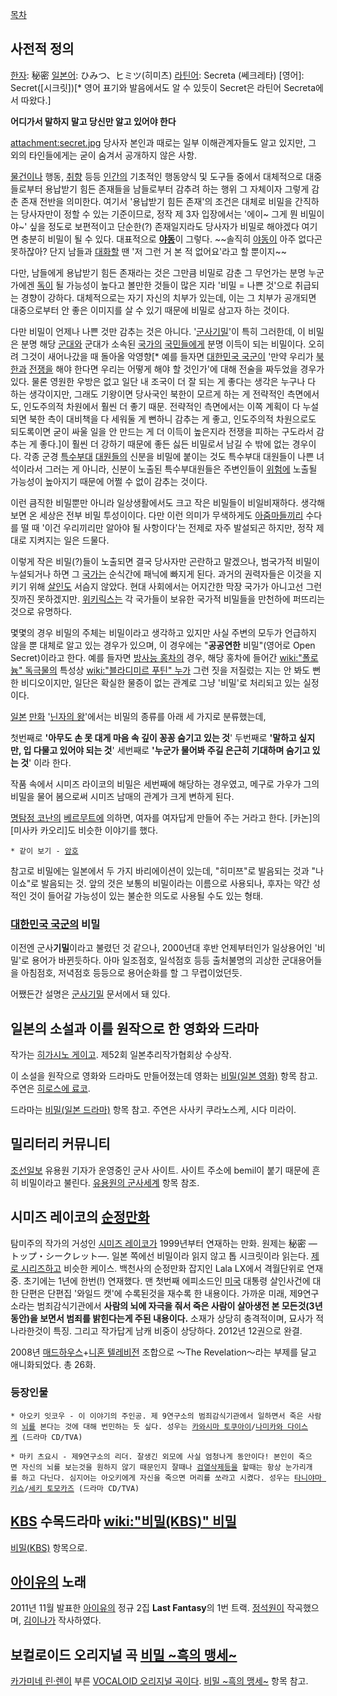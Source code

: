 [[목차]]

== 사전적 정의 ==
[[한자]]: 秘密
[[일본어]]: ひみつ、ヒミツ(히미츠)
[[라틴어]]: Secreta (쎄크레타)
[영어]: Secret([시크릿])[* 영어 표기와 발음에서도 알 수 있듯이 Secret은 라틴어 Secreta에서 따왔다.]

'''어디가서 말하지 말고 당신만 알고 있어야 한다'''

attachment:secret.jpg
당사자 본인과 때로는 일부 이해관계자들도 알고 있지만, 그 외의 타인들에게는 굳이 숨겨서 공개하지 않은 사항. 

[[물건]]이나 행동, [[취향]] 등등 [[인간]]의 기초적인 행동양식 및 도구들 중에서 대체적으로 대중들로부터 용납받기 힘든 존재들을 남들로부터 감추려 하는 행위 그 자체이자 그렇게 감춘 존재 전반을 의미한다. 여기서 '용납받기 힘든 존재'의 조건은 대체로 비밀을 간직하는 당사자만이 정할 수 있는 기준이므로, 정작 제 3자 입장에서는 '에이~ 그게 뭔 비밀이야~' 싶을 정도로 보편적이고 단순한(?) 존재일지라도 당사자가 비밀로 해야겠다 여기면 충분히 비밀이 될 수 있다. 대표적으로 '''[[야동]]'''이 그렇다. ~~솔직히 [[야동]]이 아주 없다곤 못하잖아? 단지 남들과 [[대화]]할 땐 '저 그런 거 본 적 없어요'라고 할 뿐이지~~

다만, 남들에게 용납받기 힘든 존재라는 것은 그만큼 비밀로 감춘 그 무언가는 분명 누군가에겐 [[독]]이 될 가능성이 높다고 볼만한 것들이 많은 지라 '비밀 = 나쁜 것'으로 취급되는 경향이 강하다. 대체적으로는 자기 자신의 치부가 있는데, 이는 그 치부가 공개되면 대중으로부터 안 좋은 이미지를 살 수 있기 때문에 비밀로 삼고자 하는 것이다.

다만 비밀이 언제나 나쁜 것만 감추는 것은 아니다. '[[군사기밀]]'이 특히 그러한데, 이 비밀은 분명 해당 [[군대]]와 군대가 소속된 [[국가]]의 [[국민]]들에게 분명 이득이 되는 비밀이다. 오히려 그것이 새어나갔을 때 돌아올 악영향[* 예를 들자면 [[대한민국 국군]]이 '만약 우리가 [[북한]]과 [[전쟁]]을 해야 한다면 우리는 어떻게 해야 할 것인가'에 대해 전술을 짜두었을 경우가 있다. 물론 영원한 우방은 없고 일단 내 조국이 더 잘 되는 게 좋다는 생각은 누구나 다 하는 생각이지만, 그래도 기왕이면 당사국인 북한이 모르게 하는 게 전략적인 측면에서도, 인도주의적 차원에서 훨씬 더 좋기 때문. 전략적인 측면에서는 이쪽 계획이 다 누설되면 북한 측이 대비책을 다 세워둘 게 뻔하니 감추는 게 좋고, 인도주의적 차원으로도 되도록이면 굳이 싸울 일을 안 만드는 게 더 이득이 높은지라 전쟁을 피하는 구도라서 감추는 게 좋다.]이 훨씬 더 강하기 때문에 좋든 싫든 비밀로서 남길 수 밖에 없는 경우이다. 각종 군경 [[특수부대]] [[대원]]들의 신분을 비밀에 붙이는 것도 특수부대 대원들이 나쁜 녀석이라서 그러는 게 아니라, 신분이 노출된 특수부대원들은 주변인들이 [[위험]]에 노출될 가능성이 높아지기 때문에 어쩔 수 없이 감추는 것이다.

이런 큼직한 비밀뿐만 아니라 일상생활에서도 크고 작은 비밀들이 비일비재하다. 생각해 보면 온 세상은 전부 비밀 투성이이다. 다만 이런 의미가 무색하게도 [[아줌마]]들끼리 수다를 떨 때 '이건 우리끼리만 알아야 될 사항이다'는 전제로 자주 발설되곤 하지만, 정작 제대로 지켜지는 일은 드물다.

이렇게 작은 비밀(?)들이 노출되면 결국 당사자만 곤란하고 말겠으나, 범국가적 비밀이 누설되거나 하면 그 [[국가]]는 순식간에 패닉에 빠지게 된다. 과거의 권력자들은 이것을 지키기 위해 [[살인]]도 서슴지 않았다. 현대 사회에서는 어지간한 막장 국가가 아니고선 그런 짓까진 못하겠지만. [[위키릭스]]는 각 국가들이 보유한 국가적 비밀들을 만천하에 퍼뜨리는 것으로 유명하다.

몇몇의 경우 비밀의 주체는 비밀이라고 생각하고 있지만 사실 주변의 모두가 언급하지 않을 뿐 대체로 알고 있는 경우가 있으며, 이 경우에는 "'''공공연한''' 비밀"(영어로 Open Secret)이라고 한다. 예를 들자면 [[방사능 홍차]]의 경우, 해당 홍차에 들어간 [[wiki:"폴로늄" 독극물]]의 특성상 [[wiki:"블라디미르 푸틴" 누가]] 그런 짓을 저질렀는 지는 안 봐도 뻔한 비디오이지만, 일단은 확실한 물증이 없는 관계로 그냥 '비밀'로 처리되고 있는 실정이다.

[[일본]] [[만화]] '[[닌자의 왕]]'에서는 비밀의 종류를 아래 세 가지로 분류했는데,

첫번째로 ''''아무도 손 못 대게 마음 속 깊이 꽁꽁 숨기고 있는 것''''
두번째로 ''''말하고 싶지만, 입 다물고 있어야 되는 것''''
세번째로 ''''누군가 물어봐 주길 은근히 기대하며 숨기고 있는 것'''' 이라 한다.

작품 속에서 시미즈 라이코의 비밀은 세번째에 해당하는 경우였고, 메구로 가우가 그의 비밀을 물어 봄으로써 시미즈 남매의 관계가 크게 변하게 된다.

[[명탐정 코난]]의 [[베르무트]]에 의하면, 여자를 여자답게 만들어 주는 거라고 한다. [카논]의 [미사카 카오리]도 비슷한 이야기를 했다.

 * 같이 보기 - [[암호]]

참고로 비밀에는 일본에서 두 가지 바리에이션이 있는데, "히미쯔"로 발음되는 것과 "나이쇼"로 발음되는 것. 앞의 것은 보통의 비밀이라는 이름으로 사용되나, 후자는 약간 성적인 것이 들어갈 가능성이 있는 불순한 의도로 사용될 수도 있는 형태.

=== [[대한민국 국군]]의 비밀 ===
이전엔 군사'''기밀'''이라고 불렸던 것 같으나, 2000년대 후반 언제부터인가 일상용어인 '비밀'로 용어가 바뀐듯하다. 아마 일조점호, 일석점호 등등 출처불명의 괴상한 군대용어들을 아침점호, 저녁점호 등등으로 용어순화를 할 그 무렵이었던듯.

어쨌든간 설명은 [[군사기밀]] 문서에서 돼 있다.
== 일본의 소설과 이를 원작으로 한 영화와 드라마 ==
작가는 [[히가시노 게이고]]. 제52회 일본추리작가협회상 수상작.

이 소설을 원작으로 영화와 드라마도 만들어졌는데 영화는 [[비밀(일본 영화)]] 항목 참고. 주연은 [[히로스에 료코]].

드라마는 [[비밀(일본 드라마)]] 항목 참고. 주연은 사사키 쿠라노스케, 시다 미라이.

== 밀리터리 커뮤니티 ==
[[조선일보]] 유용원 기자가 운영중인 군사 사이트. 사이트 주소에 bemil이 붙기 때문에 흔히 비밀이라고 불린다. [[유용원의 군사세계]] 항목 참조.

== 시미즈 레이코의 [[순정만화]] ==
탐미주의 작가의 거성인 [[시미즈 레이코]]가 1999년부터 연재하는 만화. 원제는 秘密 ―トップ・シークレット―. 일본 쪽에선 비밀이라 읽지 않고 톱 시크릿이라 읽는다. [[제로 시리즈]]하고 비슷한 케이스. 백천사의 순정만화 잡지인 Lala LX에서 격월단위로 연재중. 초기에는 1년에 한번(!) 연재했다.
맨 첫번째 에피소드인 [[미국]] 대통령 살인사건에 대한 단편은 단편집 '와일드 캣'에 수록된것을 재수록 한 내용이다.
가까운 미래, 제9연구소라는 범죄감식기관에서 '''사람의 뇌에 자극을 줘서 죽은 사람이 살아생전 본 모든것(3년동안)을 보면서 범죄를 밝힌다는게 주된 내용이다.''' 소재가 상당히 충격적이며, 묘사가 적나라한것이 특징. 그리고 작가답게 남캐 비중이 상당하다.
2012년 12권으로 완결. 

2008년 [[매드하우스]]+[[니혼 텔레비전]] 조합으로 〜The Revelation〜라는 부제를 달고 애니화되었다. 총 26화.

=== 등장인물 ===
 * 아오키 잇코우 - 이 이야기의 주인공. 제 9연구소의 범죄감식기관에서 일하면서 죽은 사람의 [[뇌]]를 본다는 것에 대해 번민하는 듯 싶다. 성우는 [[카와시마 토쿠아이]]/[[나미카와 다이스케]] (드라마 CD/TVA)

 * 마키 츠요시 - 제9연구소의 리더. 잘생긴 외모에 사실 엄청나게 동안이다! 본인이 죽으면 자신의 뇌를 보는것을 원하지 않기 때문인지 잘때나 [[검열삭제]]등을 할때는 항상 눈가리개를 하고 다닌다. 심지어는 아오키에게 자신을 죽으면 머리를 쏘라고 시켰다. 성우는 [[타니야마 키쇼]]/[[세키 토모카즈]] (드라마 CD/TVA)

== [[KBS]] 수목드라마 [[wiki:"비밀(KBS)" 비밀]] ==
[[비밀(KBS)]] 항목으로.

== [[아이유]]의 노래 ==
2011년 11월 발표한 [[아이유]]의 정규 2집 '''Last Fantasy'''의 1번 트랙. [[정석원]]이 작곡했으며, [[김이나]]가 작사하였다.

== 보컬로이드 오리지널 곡 [[비밀 ~흑의 맹세~]] ==
[[카가미네 린·렌]]이 부른 [[VOCALOID 오리지널 곡]]이다. [[비밀 ~흑의 맹세~]] 항목 참고.


